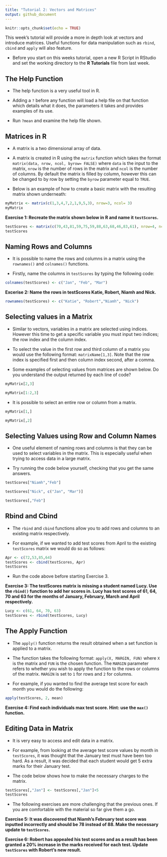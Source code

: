```yaml
---
title: "Tutorial 2: Vectors and Matrices"
output: github_document
---
```


```r
knitr::opts_chunk$set(echo = TRUE)
```

This week's tutorial will provide a more in depth look at vectors and introduce matrices. Useful functions for data manipulation such as `rbind`, `cbind` and `apply` will also feature.  

- Before you start on this weeks tutorial, open a new R Script in RStudio and set the working directory to the **R Tutorials** file from last week. 

## The Help Function
- The help function is a very useful tool in R. 

- Adding a `?` before any function will load a help file on that function which details what it does, the parameters it takes and provides examples of its use.

- Run `?mean` and examine the help file shown.

## Matrices in R
- A matrix is a two dimensional array of data. 

- A matrix is created in R using the `matrix` function which takes the format `matrix(data, nrow, ncol, byrow= FALSE)` where `data` is the input to the matrix, `nrow` is the number of rows in the matrix and `ncol` is the number of columns. By default the matrix is filled by column, however this can be changed to by row by setting the `byrow` parameter equal to `TRUE`. 

- Below is an example of how to create a basic matrix with the resulting matrix shown underneath:

```r
myMatrix <- matrix(c(1,3,4,7,2,1,9,5,3), nrow=3, ncol= 3)
myMatrix
```

**Exercise 1: Recreate the matrix shown below in R and name it `testScores`.**

```r
testScores <- matrix(c(70,43,81,59,75,59,88,63,68,46,83,61), nrow=4, ncol=3)
testScores
```

## Naming Rows and Columns
- It is possible to name the rows and columns in a matrix using the `rownames()` and `colnames()` functions.

- Firstly, name the columns in `testScores` by typing the following code:

```r
colnames(testScores) <- c("Jan", "Feb", "Mar")
```

**Excerise 2: Name the rows in testScores Katie, Robert, Niamh and Nick.**
```r
rownames(testScores) <- c("Katie", "Robert","Niamh", "Nick")

```

## Selecting values in a Matrix
- Similar to vectors, variables in a matrix are selected using indices. However this time to get a specific variable you must input two indices; the row index and the column index. 

- To select the value in the first row and third column of a matrix you would use the following format: `matrixName[1,3]`. Note that the row index is specified first and then column index second, after a comma. 

- Some examples of selecting values from matrices are shown below. Do you understand the output returned by each line of code?

```r
myMatrix[2,3]
```

```r
myMatrix[1:2,3]
```
- It is possible to select an entire row or column from a matrix.
```r
myMatrix[1,]
```
```r
myMatrix[,2]
```

## Selecting Values using Row and Column Names
- One useful element of naming rows and columns is that they can be used to select variables in the matrix. This is especially useful when trying to access data in a large matrix. 

- Try running the code below yourself, checking that you get the same answers.

```r
testScores["Niamh","Feb"]
```

```r
testScores["Nick", c("Jan", "Mar")]
```

```r
testScores[,"Feb"]
```

## Rbind and Cbind 
- The `rbind` and `cbind` functions allow you to add rows and columns to an existing matrix respectively. 

- For example, if we wanted to add test scores from April to the existing `testScores` matrix we would do so as follows:
```r
Apr <- c(72,53,85,64)
testScores <- cbind(testScores, Apr)
testScores
```
- Run the code above before starting Exercise 3.

**Exercise 3: The testScores matrix is missing a student named Lucy. Use the `rbind()` function to add her scores in. Lucy has test scores of 61, 64, 70 and 63 for the months of January, February, March and April respectively.**

```r
Lucy <- c(61, 64, 70, 63)
testScores <- rbind(testScores, Lucy)
```

## The Apply Function
- The `apply()` function returns the result obtained when a set function is applied to a matrix.

- The function takes the following format: `apply(X, MARGIN, FUN)` where `X` is the matrix and `FUN` is the chosen function. The `MARGIN` parameter refers to whether you wish to apply the function to the rows or columns of the matrix. `MARGIN` is set to `1` for rows and `2` for columns.

- For example, if you wanted to find the average test score for each month you would do the following:

```r
apply(testScores, 2, mean)
```

**Exercise 4: Find each individuals max test score. Hint: use the `max()` function.**

## Editing Data in Matrix
- It is very easy to access and edit data in a matrix. 

- For example, from looking at the average test score values by month in `testScores`, it was thought that the January test must have been too hard. As a result, it was decided that each student would get 5 extra marks for their January test.

- The code below shows how to make the necessary charges to the matrix.

```r
testScores[,"Jan"] <- testScores[,"Jan"]+5
testScores
```

- The following exercises are more challenging that the previous ones. If you are comfortable with the material so far give them a go. 

**Exercise 5: It was discovered that Niamh's February test score was inputted incorrectly and should be 78 instead of 88. Make the necessary update to `testScores`.**

**Exercise 6: Robert has appealed his test scores and as a result has been granted a 20% increase in the marks received for each test. Update `testScores` with Robert's new result.**







